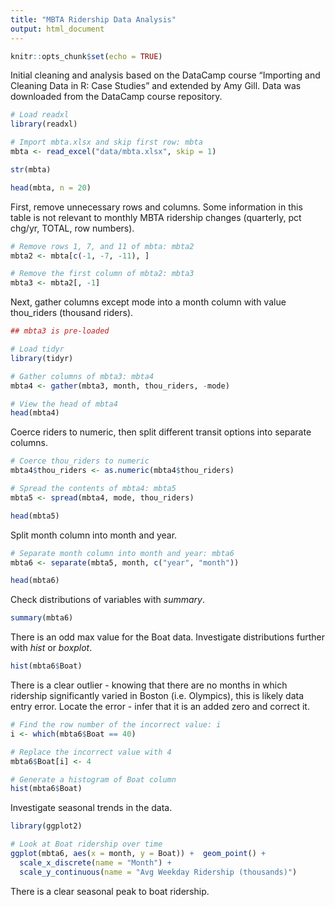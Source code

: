 ```yaml
---
title: "MBTA Ridership Data Analysis"
output: html_document
---
```

```r
knitr::opts_chunk$set(echo = TRUE)
```


Initial cleaning and analysis based on the DataCamp course "Importing and Cleaning Data in R: Case Studies" and extended by Amy Gill.
Data was downloaded from the DataCamp course repository.

```r
# Load readxl
library(readxl)

# Import mbta.xlsx and skip first row: mbta
mbta <- read_excel("data/mbta.xlsx", skip = 1)
```
```r
str(mbta)
```

```r
head(mbta, n = 20)
```

First, remove unnecessary rows and columns. Some information in this table is not relevant to monthly MBTA ridership changes (quarterly, pct chg/yr, TOTAL, row numbers).

```r
# Remove rows 1, 7, and 11 of mbta: mbta2
mbta2 <- mbta[c(-1, -7, -11), ]

# Remove the first column of mbta2: mbta3
mbta3 <- mbta2[, -1]
```

Next, gather columns except mode into a month column with value thou_riders (thousand riders).

```r
## mbta3 is pre-loaded

# Load tidyr
library(tidyr)

# Gather columns of mbta3: mbta4
mbta4 <- gather(mbta3, month, thou_riders, -mode)

# View the head of mbta4
head(mbta4)
```

Coerce riders to numeric, then split different transit options into separate columns.

```r
# Coerce thou_riders to numeric
mbta4$thou_riders <- as.numeric(mbta4$thou_riders)

# Spread the contents of mbta4: mbta5
mbta5 <- spread(mbta4, mode, thou_riders)

head(mbta5)
```

Split month column into month and year.

```r
# Separate month column into month and year: mbta6
mbta6 <- separate(mbta5, month, c("year", "month"))

head(mbta6)
```

Check distributions of variables with *summary*.

```r
summary(mbta6)
```

There is an odd max value for the Boat data. Investigate distributions further with *hist* or *boxplot*.

```r
hist(mbta6$Boat)
```

There is a clear outlier - knowing that there are no months in which ridership significantly varied in Boston (i.e. Olympics), this is likely data entry error. Locate the error - infer that it is an added zero and correct it.

```r
# Find the row number of the incorrect value: i
i <- which(mbta6$Boat == 40)

# Replace the incorrect value with 4
mbta6$Boat[i] <- 4

# Generate a histogram of Boat column
hist(mbta6$Boat)

```

Investigate seasonal trends in the data.
```r
library(ggplot2)

# Look at Boat ridership over time 
ggplot(mbta6, aes(x = month, y = Boat)) +  geom_point() + 
  scale_x_discrete(name = "Month") + 
  scale_y_continuous(name = "Avg Weekday Ridership (thousands)")

```

There is a clear seasonal peak to boat ridership.